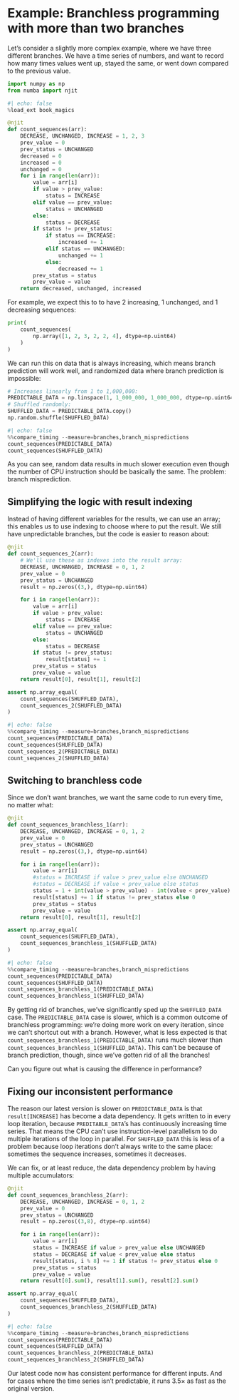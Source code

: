 # Example: Branchless programming with more than two branches

Let's consider a slightly more complex example, where we have three different branches.
We have a time series of numbers, and want to record how many times values went up, stayed the same, or went down compared to the previous value.

```python
import numpy as np
from numba import njit
```

```python
#| echo: false
%load_ext book_magics
```

```python
@njit
def count_sequences(arr):
    DECREASE, UNCHANGED, INCREASE = 1, 2, 3
    prev_value = 0
    prev_status = UNCHANGED
    decreased = 0
    increased = 0
    unchanged = 0
    for i in range(len(arr)):
        value = arr[i]
        if value > prev_value:
            status = INCREASE
        elif value == prev_value:
            status = UNCHANGED
        else:
            status = DECREASE
        if status != prev_status:
            if status == INCREASE:
                increased += 1
            elif status == UNCHANGED:
                unchanged += 1
            else:
                decreased += 1
        prev_status = status
        prev_value = value
    return decreased, unchanged, increased
```

For example, we expect this to to have 2 increasing, 1 unchanged, and 1 decreasing sequences:

```python
print(
    count_sequences(
        np.array([1, 2, 3, 2, 2, 4], dtype=np.uint64)
    )
)
```

We can run this on data that is always increasing, which means branch prediction will work well, and randomized data where branch prediction is impossible:

```python
# Increases linearly from 1 to 1,000,000:
PREDICTABLE_DATA = np.linspace(1, 1_000_000, 1_000_000, dtype=np.uint64)
# Shuffled randomly:
SHUFFLED_DATA = PREDICTABLE_DATA.copy()
np.random.shuffle(SHUFFLED_DATA)
```

```python
#| echo: false
%%compare_timing --measure=branches,branch_mispredictions
count_sequences(PREDICTABLE_DATA)
count_sequences(SHUFFLED_DATA)
```

As you can see, random data results in much slower execution even though the number of CPU instruction should be basically the same.
The problem: branch misprediction.

## Simplifying the logic with result indexing

Instead of having different variables for the results, we can use an array; this enables us to use indexing to choose where to put the result.
We still have unpredictable branches, but the code is easier to reason about:

```python
@njit
def count_sequences_2(arr):
    # We'll use these as indexes into the result array:
    DECREASE, UNCHANGED, INCREASE = 0, 1, 2
    prev_value = 0
    prev_status = UNCHANGED
    result = np.zeros((3,), dtype=np.uint64)

    for i in range(len(arr)):
        value = arr[i]
        if value > prev_value:
            status = INCREASE
        elif value == prev_value:
            status = UNCHANGED
        else:
            status = DECREASE
        if status != prev_status:
            result[status] += 1
        prev_status = status
        prev_value = value
    return result[0], result[1], result[2]

assert np.array_equal(
    count_sequences(SHUFFLED_DATA),
    count_sequences_2(SHUFFLED_DATA)
)
```

```python
#| echo: false
%%compare_timing --measure=branches,branch_mispredictions
count_sequences(PREDICTABLE_DATA)
count_sequences(SHUFFLED_DATA)
count_sequences_2(PREDICTABLE_DATA)
count_sequences_2(SHUFFLED_DATA)
```

## Switching to branchless code

Since we don't want branches, we want the same code to run every time, no matter what:

```python
@njit
def count_sequences_branchless_1(arr):
    DECREASE, UNCHANGED, INCREASE = 0, 1, 2
    prev_value = 0
    prev_status = UNCHANGED
    result = np.zeros((3,), dtype=np.uint64)

    for i in range(len(arr)):
        value = arr[i]
        #status = INCREASE if value > prev_value else UNCHANGED
        #status = DECREASE if value < prev_value else status
        status = 1 + int(value > prev_value) - int(value < prev_value)
        result[status] += 1 if status != prev_status else 0
        prev_status = status
        prev_value = value
    return result[0], result[1], result[2]

assert np.array_equal(
    count_sequences(SHUFFLED_DATA),
    count_sequences_branchless_1(SHUFFLED_DATA)
)
```

```python
#| echo: false
%%compare_timing --measure=branches,branch_mispredictions
count_sequences(PREDICTABLE_DATA)
count_sequences(SHUFFLED_DATA)
count_sequences_branchless_1(PREDICTABLE_DATA)
count_sequences_branchless_1(SHUFFLED_DATA)
```

By getting rid of branches, we've significantly sped up the `SHUFFLED_DATA` case.
The `PREDICTABLE_DATA` case is slower, which is a common outcome of branchless programming: we're doing more work on every iteration, since we can't shortcut out with a branch.
However, what is less expected is that `count_sequences_branchless_1(PREDICTABLE_DATA)` runs much slower than `count_sequences_branchless_1(SHUFFLED_DATA)`.
This can't be because of branch prediction, though, since we've gotten rid of all the branches!

Can you figure out what is causing the difference in performance?

## Fixing our inconsistent performance

The reason our latest version is slower on `PREDICTABLE_DATA` is that `result[INCREASE]` has become a data dependency.
It gets written to in every loop iteration, because `PREDITABLE_DATA`'s has continuously increasing time series.
That means the CPU can't use instruction-level parallelism to do multiple iterations of the loop in parallel.
For `SHUFFLED_DATA` this is less of a problem because loop iterations don't always write to the same place: sometimes the sequence increases, sometimes it decreases.

We can fix, or at least reduce, the data dependency problem by having multiple accumulators:

```python
@njit
def count_sequences_branchless_2(arr):
    DECREASE, UNCHANGED, INCREASE = 0, 1, 2
    prev_value = 0
    prev_status = UNCHANGED
    result = np.zeros((3,8), dtype=np.uint64)

    for i in range(len(arr)):
        value = arr[i]
        status = INCREASE if value > prev_value else UNCHANGED
        status = DECREASE if value < prev_value else status
        result[status, i % 8] += 1 if status != prev_status else 0
        prev_status = status
        prev_value = value
    return result[0].sum(), result[1].sum(), result[2].sum()

assert np.array_equal(
    count_sequences(SHUFFLED_DATA),
    count_sequences_branchless_2(SHUFFLED_DATA)
)
```

```python
#| echo: false
%%compare_timing --measure=branches,branch_mispredictions
count_sequences(PREDICTABLE_DATA)
count_sequences(SHUFFLED_DATA)
count_sequences_branchless_2(PREDICTABLE_DATA)
count_sequences_branchless_2(SHUFFLED_DATA)
```

Our latest code now has consistent performance for different inputs.
And for cases where the time series isn't predictable, it runs 3.5× as fast as the original version.

